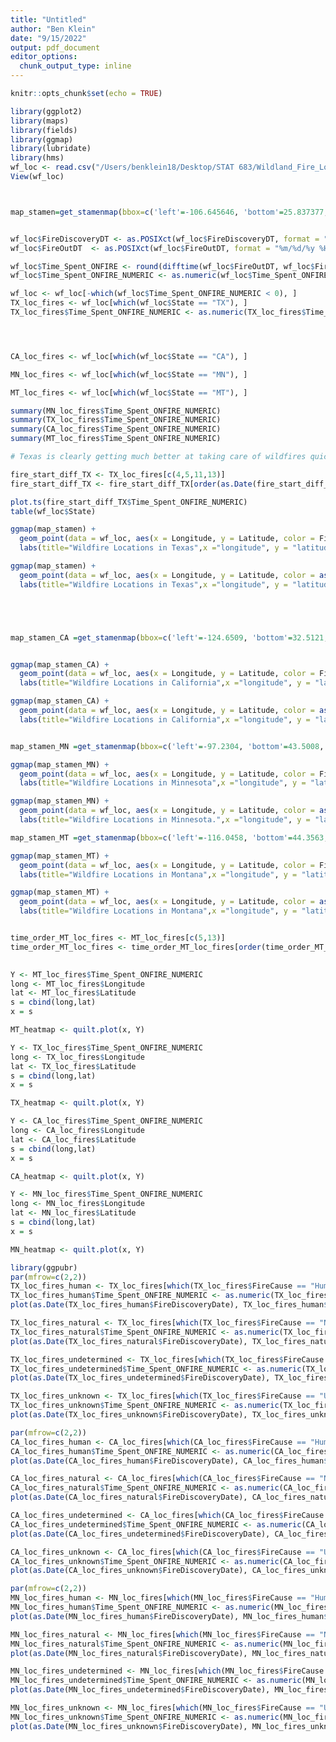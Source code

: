 ```yaml
---
title: "Untitled"
author: "Ben Klein"
date: "9/15/2022"
output: pdf_document
editor_options: 
  chunk_output_type: inline
---
```


```r
knitr::opts_chunk$set(echo = TRUE)
```

```r
library(ggplot2)
library(maps)
library(fields)
library(ggmap)
library(lubridate)
library(hms)
wf_loc <- read.csv("/Users/benklein18/Desktop/STAT 683/Wildland_Fire_Locations (1).csv")
View(wf_loc)



map_stamen=get_stamenmap(bbox=c('left'=-106.645646, 'bottom'=25.837377, 'right'= -93.508292,'top'=36.500704),zoom=6,maptype="terrain",color="color")


wf_loc$FireDiscoveryDT <- as.POSIXct(wf_loc$FireDiscoveryDT, format = "%m/%d/%y %H:%M:%S")
wf_loc$FireOutDT  <- as.POSIXct(wf_loc$FireOutDT, format = "%m/%d/%y %H:%M:%S")

wf_loc$Time_Spent_ONFIRE <- round(difftime(wf_loc$FireOutDT, wf_loc$FireDiscoveryDT, units = "days"), 2)
wf_loc$Time_Spent_ONFIRE_NUMERIC <- as.numeric(wf_loc$Time_Spent_ONFIRE)

wf_loc <- wf_loc[-which(wf_loc$Time_Spent_ONFIRE_NUMERIC < 0), ]
TX_loc_fires <- wf_loc[which(wf_loc$State == "TX"), ]
TX_loc_fires$Time_Spent_ONFIRE_NUMERIC <- as.numeric(TX_loc_fires$Time_Spent_ONFIRE)




CA_loc_fires <- wf_loc[which(wf_loc$State == "CA"), ]

MN_loc_fires <- wf_loc[which(wf_loc$State == "MN"), ]

MT_loc_fires <- wf_loc[which(wf_loc$State == "MT"), ]

summary(MN_loc_fires$Time_Spent_ONFIRE_NUMERIC)
summary(TX_loc_fires$Time_Spent_ONFIRE_NUMERIC)
summary(CA_loc_fires$Time_Spent_ONFIRE_NUMERIC)
summary(MT_loc_fires$Time_Spent_ONFIRE_NUMERIC)

# Texas is clearly getting much better at taking care of wildfires quickly.

fire_start_diff_TX <- TX_loc_fires[c(4,5,11,13)]
fire_start_diff_TX <- fire_start_diff_TX[order(as.Date(fire_start_diff_TX$FireDiscoveryDate, "%Y/%m/%d"), decreasing = FALSE), ]

plot.ts(fire_start_diff_TX$Time_Spent_ONFIRE_NUMERIC)
table(wf_loc$State)

ggmap(map_stamen) +  
  geom_point(data = wf_loc, aes(x = Longitude, y = Latitude, color = FireCause)) +
  labs(title="Wildfire Locations in Texas",x ="longitude", y = "latitude") 

ggmap(map_stamen) +  
  geom_point(data = wf_loc, aes(x = Longitude, y = Latitude, color = as.numeric(Time_Spent_ONFIRE))) +
  labs(title="Wildfire Locations in Texas",x ="longitude", y = "latitude") 





map_stamen_CA =get_stamenmap(bbox=c('left'=-124.6509, 'bottom'=32.5121, 'right'=-114.1315 ,'top'=42.0126),zoom=6,maptype="terrain",color="color")


ggmap(map_stamen_CA) +  
  geom_point(data = wf_loc, aes(x = Longitude, y = Latitude, color = FireCause)) +
  labs(title="Wildfire Locations in California",x ="longitude", y = "latitude") 

ggmap(map_stamen_CA) +  
  geom_point(data = wf_loc, aes(x = Longitude, y = Latitude, color = as.numeric(Time_Spent_ONFIRE))) +
  labs(title="Wildfire Locations in California",x ="longitude", y = "latitude") 


map_stamen_MN =get_stamenmap(bbox=c('left'=-97.2304, 'bottom'=43.5008, 'right'=-89.4919 ,'top'=49.3877),zoom=6,maptype="terrain",color="color")

ggmap(map_stamen_MN) +  
  geom_point(data = wf_loc, aes(x = Longitude, y = Latitude, color = FireCause)) +
  labs(title="Wildfire Locations in Minnesota",x ="longitude", y = "latitude") 

ggmap(map_stamen_MN) +  
  geom_point(data = wf_loc, aes(x = Longitude, y = Latitude, color = as.numeric(Time_Spent_ONFIRE))) +
  labs(title="Wildfire Locations in Minnesota.",x ="longitude", y = "latitude") 

map_stamen_MT =get_stamenmap(bbox=c('left'=-116.0458, 'bottom'=44.3563, 'right'=-104.0186 ,'top'=48.9991),zoom=6,maptype="terrain",color="color")

ggmap(map_stamen_MT) +  
  geom_point(data = wf_loc, aes(x = Longitude, y = Latitude, color = FireCause)) +
  labs(title="Wildfire Locations in Montana",x ="longitude", y = "latitude") 

ggmap(map_stamen_MT) +  
  geom_point(data = wf_loc, aes(x = Longitude, y = Latitude, color = as.numeric(Time_Spent_ONFIRE))) +
  labs(title="Wildfire Locations in Montana",x ="longitude", y = "latitude") 


time_order_MT_loc_fires <- MT_loc_fires[c(5,13)]
time_order_MT_loc_fires <- time_order_MT_loc_fires[order(time_order_MT_loc_fires$FireDiscoveryDate, decreasing = FALSE), ]

 
Y <- MT_loc_fires$Time_Spent_ONFIRE_NUMERIC
long <- MT_loc_fires$Longitude
lat <- MT_loc_fires$Latitude
s = cbind(long,lat)
x = s

MT_heatmap <- quilt.plot(x, Y)

Y <- TX_loc_fires$Time_Spent_ONFIRE_NUMERIC
long <- TX_loc_fires$Longitude
lat <- TX_loc_fires$Latitude
s = cbind(long,lat)
x = s

TX_heatmap <- quilt.plot(x, Y)

Y <- CA_loc_fires$Time_Spent_ONFIRE_NUMERIC
long <- CA_loc_fires$Longitude
lat <- CA_loc_fires$Latitude
s = cbind(long,lat)
x = s

CA_heatmap <- quilt.plot(x, Y)

Y <- MN_loc_fires$Time_Spent_ONFIRE_NUMERIC
long <- MN_loc_fires$Longitude
lat <- MN_loc_fires$Latitude
s = cbind(long,lat)
x = s

MN_heatmap <- quilt.plot(x, Y)

```



```r
library(ggpubr)
par(mfrow=c(2,2))
TX_loc_fires_human <- TX_loc_fires[which(TX_loc_fires$FireCause == "Human"), ]
TX_loc_fires_human$Time_Spent_ONFIRE_NUMERIC <- as.numeric(TX_loc_fires_human$Time_Spent_ONFIRE)
plot(as.Date(TX_loc_fires_human$FireDiscoveryDate), TX_loc_fires_human$Time_Spent_ONFIRE, ylab = "Time Spent on Fire (Days)", main = "TX Human Cause", xlab = "Fire Occurrence", ylim = c(0,350))

TX_loc_fires_natural <- TX_loc_fires[which(TX_loc_fires$FireCause == "Natural"), ]
TX_loc_fires_natural$Time_Spent_ONFIRE_NUMERIC <- as.numeric(TX_loc_fires_natural$Time_Spent_ONFIRE)
plot(as.Date(TX_loc_fires_natural$FireDiscoveryDate), TX_loc_fires_natural$Time_Spent_ONFIRE, ylab = "Time Spent on Fire (Days)", main = "TX Natural Cause", xlab = "Fire Occurrence", ylim = c(0,350))

TX_loc_fires_undetermined <- TX_loc_fires[which(TX_loc_fires$FireCause == "Undetermined"), ]
TX_loc_fires_undetermined$Time_Spent_ONFIRE_NUMERIC <- as.numeric(TX_loc_fires_undetermined$Time_Spent_ONFIRE)
plot(as.Date(TX_loc_fires_undetermined$FireDiscoveryDate), TX_loc_fires_undetermined$Time_Spent_ONFIRE, ylab = "Time Spent on Fire (Days)", main = "TX Undetermined Cause", xlab = "Fire Occurrence", ylim = c(0,350))

TX_loc_fires_unknown <- TX_loc_fires[which(TX_loc_fires$FireCause == "Unknown"), ]
TX_loc_fires_unknown$Time_Spent_ONFIRE_NUMERIC <- as.numeric(TX_loc_fires_unknown$Time_Spent_ONFIRE)
plot(as.Date(TX_loc_fires_unknown$FireDiscoveryDate), TX_loc_fires_unknown$Time_Spent_ONFIRE, ylab = "Time Spent on Fire (Days)", xlab = "Fire Occurrence", main = "TX Unknown Cause", ylim = c(0,350))


```


```r
par(mfrow=c(2,2))
CA_loc_fires_human <- CA_loc_fires[which(CA_loc_fires$FireCause == "Human"), ]
CA_loc_fires_human$Time_Spent_ONFIRE_NUMERIC <- as.numeric(CA_loc_fires_human$Time_Spent_ONFIRE)
plot(as.Date(CA_loc_fires_human$FireDiscoveryDate), CA_loc_fires_human$Time_Spent_ONFIRE, ylab = "Time Spent on Fire (Days)", main = "CA Human Cause", xlab = "Fire Occurrence", ylim = c(0,570))

CA_loc_fires_natural <- CA_loc_fires[which(CA_loc_fires$FireCause == "Natural"), ]
CA_loc_fires_natural$Time_Spent_ONFIRE_NUMERIC <- as.numeric(CA_loc_fires_natural$Time_Spent_ONFIRE)
plot(as.Date(CA_loc_fires_natural$FireDiscoveryDate), CA_loc_fires_natural$Time_Spent_ONFIRE, ylab = "Time Spent on Fire (Days)", main = "CA Natural Cause", xlab = "Fire Occurrence", ylim = c(0,570))

CA_loc_fires_undetermined <- CA_loc_fires[which(CA_loc_fires$FireCause == "Undetermined"), ]
CA_loc_fires_undetermined$Time_Spent_ONFIRE_NUMERIC <- as.numeric(CA_loc_fires_undetermined$Time_Spent_ONFIRE)
plot(as.Date(CA_loc_fires_undetermined$FireDiscoveryDate), CA_loc_fires_undetermined$Time_Spent_ONFIRE, ylab = "Time Spent on Fire (Days)", main = "CA Undetermined Cause", xlab = "Fire Occurrence", ylim = c(0,570))

CA_loc_fires_unknown <- CA_loc_fires[which(CA_loc_fires$FireCause == "Unknown"), ]
CA_loc_fires_unknown$Time_Spent_ONFIRE_NUMERIC <- as.numeric(CA_loc_fires_unknown$Time_Spent_ONFIRE)
plot(as.Date(CA_loc_fires_unknown$FireDiscoveryDate), CA_loc_fires_unknown$Time_Spent_ONFIRE, ylab = "Time Spent on Fire (Days)", xlab = "Fire Occurrence", main = "CA Unknown Cause", ylim = c(0,570))

```




```r
par(mfrow=c(2,2))
MN_loc_fires_human <- MN_loc_fires[which(MN_loc_fires$FireCause == "Human"), ]
MN_loc_fires_human$Time_Spent_ONFIRE_NUMERIC <- as.numeric(MN_loc_fires_human$Time_Spent_ONFIRE)
plot(as.Date(MN_loc_fires_human$FireDiscoveryDate), MN_loc_fires_human$Time_Spent_ONFIRE, ylab = "Time Spent on Fire (Days)", main = "MN Human Cause", xlab = "Fire Occurrence", ylim = c(0,450))

MN_loc_fires_natural <- MN_loc_fires[which(MN_loc_fires$FireCause == "Natural"), ]
MN_loc_fires_natural$Time_Spent_ONFIRE_NUMERIC <- as.numeric(MN_loc_fires_natural$Time_Spent_ONFIRE)
plot(as.Date(MN_loc_fires_natural$FireDiscoveryDate), MN_loc_fires_natural$Time_Spent_ONFIRE, ylab = "Time Spent on Fire (Days)", main = "MN Natural Cause", xlab = "Fire Occurrence", ylim = c(0,450))

MN_loc_fires_undetermined <- MN_loc_fires[which(MN_loc_fires$FireCause == "Undetermined"), ]
MN_loc_fires_undetermined$Time_Spent_ONFIRE_NUMERIC <- as.numeric(MN_loc_fires_undetermined$Time_Spent_ONFIRE)
plot(as.Date(MN_loc_fires_undetermined$FireDiscoveryDate), MN_loc_fires_undetermined$Time_Spent_ONFIRE, ylab = "Time Spent on Fire (Days)", main = "MN Undetermined Cause", xlab = "Fire Occurrence", ylim = c(0,450))

MN_loc_fires_unknown <- MN_loc_fires[which(MN_loc_fires$FireCause == "Unknown"), ]
MN_loc_fires_unknown$Time_Spent_ONFIRE_NUMERIC <- as.numeric(MN_loc_fires_unknown$Time_Spent_ONFIRE)
plot(as.Date(MN_loc_fires_unknown$FireDiscoveryDate), MN_loc_fires_unknown$Time_Spent_ONFIRE, ylab = "Time Spent on Fire (Days)", xlab = "Fire Occurrence", main = "MN Unknown Cause", ylim = c(0,450))

```












